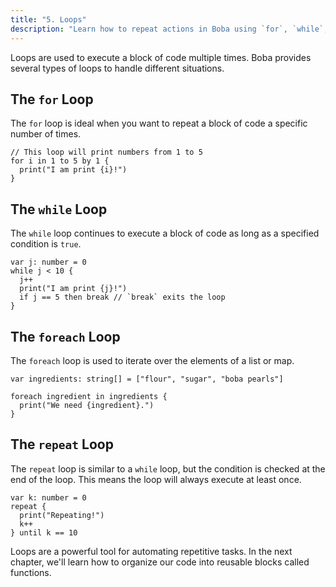 ```yaml
---
title: "5. Loops"
description: "Learn how to repeat actions in Boba using `for`, `while`, `foreach`, and `repeat` loops."
---
```


Loops are used to execute a block of code multiple times. Boba provides several types of loops to handle different situations.

## The `for` Loop

The `for` loop is ideal when you want to repeat a block of code a specific number of times.

```boba
// This loop will print numbers from 1 to 5
for i in 1 to 5 by 1 {
  print("I am print {i}!")
}
```

## The `while` Loop

The `while` loop continues to execute a block of code as long as a specified condition is `true`.

```boba
var j: number = 0
while j < 10 {
  j++
  print("I am print {j}!")
  if j == 5 then break // `break` exits the loop
}
```

## The `foreach` Loop

The `foreach` loop is used to iterate over the elements of a list or map.

```boba
var ingredients: string[] = ["flour", "sugar", "boba pearls"]

foreach ingredient in ingredients {
  print("We need {ingredient}.")
}
```

## The `repeat` Loop

The `repeat` loop is similar to a `while` loop, but the condition is checked at the end of the loop. This means the loop will always execute at least once.

```boba
var k: number = 0
repeat {
  print("Repeating!")
  k++
} until k == 10
```

Loops are a powerful tool for automating repetitive tasks. In the next chapter, we'll learn how to organize our code into reusable blocks called functions.
